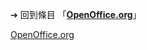 {{LSR|
 article = OpenOffice.org
|latest_release_version = 3.4
|latest_release_date = {{release date|2012|05|08}}
}}<noinclude>

➔ 回到條目 「'''[[OpenOffice.org]]'''」
[[Category:最新稳定版模板|OpenOffice.org]]

</noinclude>